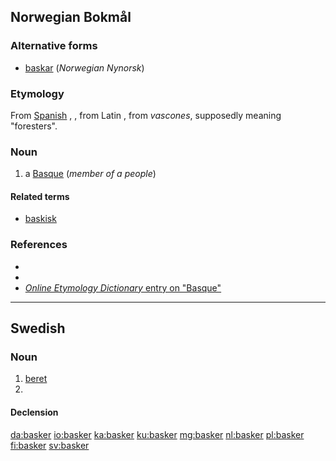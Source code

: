 ==Norwegian Bokmål==

===Alternative forms===
* [[baskar]] (''Norwegian Nynorsk'')

===Etymology===
From [[Spanish]] {{term|basco}}, {{term|vasco}}, from Latin {{term|vasco|lang=la}}, from ''vascones'', supposedly meaning "foresters".

===Noun===
{{nb-noun-m2}}

# a [[Basque]] (''member of a people'')

====Related terms====
* [[baskisk]]

===References===
* {{R:Ordnett}}
* {{R:Dokumentasjonsprosjektet|basker}}
* [http://www.etymonline.com/index.php?search=Basque&searchmode=none ''Online Etymology Dictionary'' entry on "Basque"]

----

==Swedish==

===Noun===
{{sv-noun|c}}

# [[beret]]
# {{sv-noun-form-indef-pl|bask}}

====Declension====
{{sv-noun-irreg-c|basker|baskern|baskrar|baskrarna}}

[[da:basker]]
[[io:basker]]
[[ka:basker]]
[[ku:basker]]
[[mg:basker]]
[[nl:basker]]
[[pl:basker]]
[[fi:basker]]
[[sv:basker]]